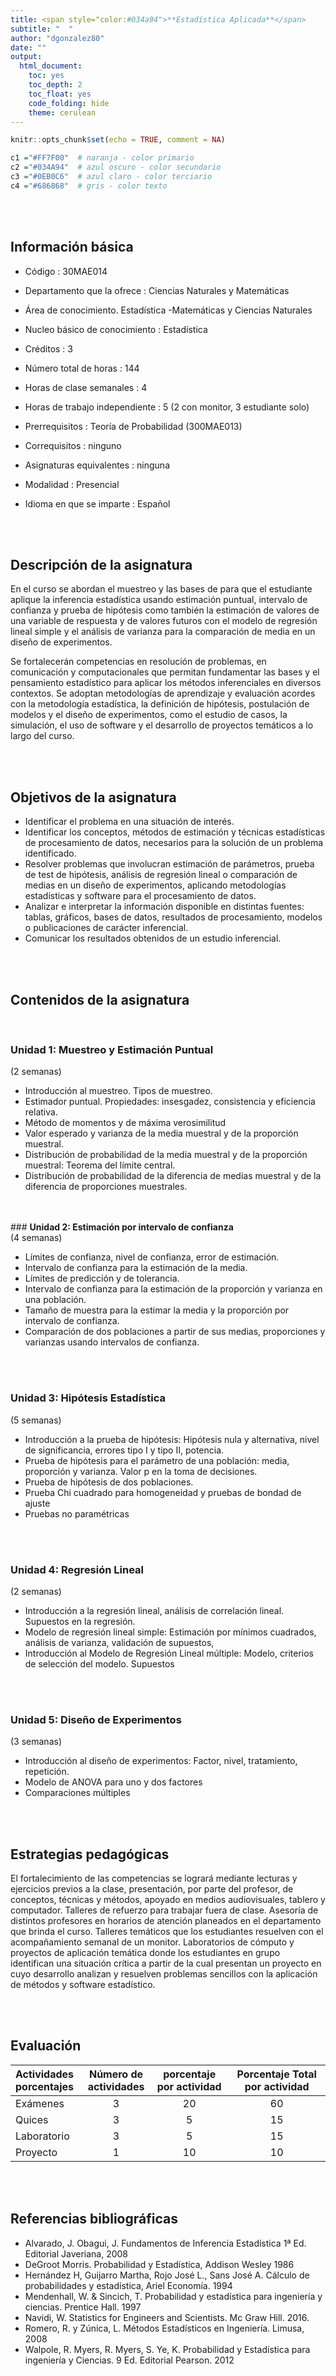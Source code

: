 ```yaml
---
title: <span style="color:#034a94">**Estadística Aplicada**</span>
subtitle: "  "
author: "dgonzalez80"
date: ""
output:
  html_document:
    toc: yes
    toc_depth: 2
    toc_float: yes
    code_folding: hide
    theme: cerulean
---
```



```r
knitr::opts_chunk$set(echo = TRUE, comment = NA)

c1 ="#FF7F00"  # naranja - color primario 
c2 ="#034A94"  # azul oscuro - color secundario
c3 ="#0EB0C6"  # azul claro - color terciario
c4 ="#686868"  # gris - color texto
```

<br/><br/>


## **Información básica**

* Código : 30MAE014
* Departamento que la ofrece : Ciencias Naturales y  Matemáticas
* Área de conocimiento. Estadística -Matemáticas y Ciencias Naturales  
* Nucleo básico de conocimiento : Estadística
* Créditos : 3
* Número total de horas : 144
* Horas de clase semanales : 4
* Horas de trabajo independiente : 5 (2 con monitor, 3 estudiante solo)

* Prerrequisitos : Teoría de Probabilidad (300MAE013)
* Correquisitos : ninguno
* Asignaturas equivalentes : ninguna
* Modalidad : Presencial
* Idioma en que se imparte : Español

<br/><br/>

## **Descripción de la asignatura**

En el curso se abordan el muestreo y las bases de para que el estudiante aplique la inferencia estadística usando estimación puntual, intervalo de confianza y prueba de hipótesis como también la estimación de valores de una variable de respuesta y de valores futuros con el modelo de regresión lineal simple y el análisis de varianza para la comparación de media en un diseño de experimentos.  

Se fortalecerán competencias en resolución de problemas, en comunicación y computacionales que permitan fundamentar las bases y el pensamiento estadístico para aplicar los métodos inferenciales en diversos contextos.  Se adoptan metodologías de aprendizaje y evaluación acordes con la metodología estadística, la definición de hipótesis, postulación de modelos y el diseño de experimentos, como el estudio de casos, la simulación, el uso de software  y el desarrollo de proyectos temáticos a lo largo del curso. 

<br/><br/>

## **Objetivos de la asignatura**    

* Identificar el problema en una situación de interés. 
* Identificar los conceptos, métodos de estimación y técnicas estadísticas de procesamiento de datos, necesarios para la solución de un problema identificado.  
* Resolver problemas que involucran estimación de parámetros, prueba de test de hipótesis, análisis de regresión lineal o comparación de medias en un diseño de experimentos, aplicando metodologías estadísticas y software para el procesamiento de datos. 
* Analizar e interpretar la información disponible en distintas fuentes: tablas, gráficos, bases de datos, resultados de procesamiento, modelos   o publicaciones de carácter inferencial. 
* Comunicar los resultados obtenidos de un estudio inferencial.  

<br/><br/>

## **Contenidos de la asignatura** 

<br/>

### **Unidad 1: Muestreo y Estimación Puntual** 
(2 semanas) 

* Introducción al muestreo. Tipos de muestreo. 
* Estimador puntual. Propiedades: insesgadez, consistencia y eficiencia relativa. 
* Método de momentos y de máxima verosimilitud 
* Valor esperado y varianza de la media muestral y de la proporción muestral. 
* Distribución de probabilidad de la media muestral y de la proporción muestral: Teorema del límite central. 
* Distribución de probabilidad de la diferencia de medias muestral y de la diferencia de proporciones muestrales. 

<br/><br/>
### **Unidad 2: Estimación por intervalo de confianza**  
(4 semanas) 

* Límites de confianza, nivel de confianza, error de estimación. 
* Intervalo de confianza para la estimación de la media. 
* Límites de predicción y de tolerancia. 
* Intervalo de confianza para la estimación de la proporción y varianza en una población. 
* Tamaño de muestra para la estimar la media y la proporción por intervalo de confianza. 
* Comparación de dos poblaciones a partir de sus medias, proporciones y varianzas usando intervalos de confianza. 

 <br/><br/>

### **Unidad 3: Hipótesis Estadística**  
(5 semanas) 

* Introducción a la prueba de hipótesis: Hipótesis nula y alternativa, nivel de significancia, errores tipo I y tipo II, potencia. 
* Prueba de hipótesis para el parámetro de una población: media, proporción y varianza. Valor p en la toma de decisiones. 
* Prueba de hipótesis de dos poblaciones. 
* Prueba Chi cuadrado para homogeneidad y pruebas de bondad de ajuste  
* Pruebas no paramétricas 

<br/><br/>

### **Unidad 4: Regresión Lineal**  
(2 semanas) 

* Introducción a la regresión lineal, análisis de correlación lineal.  Supuestos en la regresión. 
* Modelo de regresión lineal simple: Estimación por mínimos cuadrados, análisis de varianza, validación de supuestos,  
* Introducción al Modelo de Regresión Lineal múltiple: Modelo, criterios de selección del modelo. Supuestos 

<br/><br/>

### **Unidad 5: Diseño de Experimentos**  
(3 semanas) 

* Introducción al diseño de experimentos: Factor, nivel, tratamiento, repetición. 
* Modelo de ANOVA para uno y dos factores 
* Comparaciones múltiples 


<br/><br/>

## **Estrategias pedagógicas** 

El fortalecimiento de las competencias se logrará mediante lecturas y ejercicios previos a la clase, presentación, por parte del profesor, de conceptos, técnicas y métodos, apoyado en medios audiovisuales, tablero y computador.  Talleres de refuerzo para trabajar fuera de clase. Asesoría de distintos profesores en horarios de atención planeados en el departamento que brinda el curso. Talleres temáticos que los estudiantes resuelven con el acompañamiento semanal de un monitor.  Laboratorios de cómputo y proyectos de aplicación temática donde los estudiantes en grupo identifican una situación crítica a partir de la cual presentan un proyecto en cuyo desarrollo analizan y resuelven problemas sencillos con la aplicación de métodos y software estadístico. 

<br/><br/>

## **Evaluación** 

|Actividades porcentajes | Número de actividades | porcentaje por actividad | Porcentaje Total por actividad | 
|:-----------------------|:---------------------:|:------------------------:|:------------------------------:|
| Exámenes               | 3                     |  20                      | 60                             |
| Quices                 | 3                     |   5                      | 15                             | 
| Laboratorio            | 3                     |   5                      | 15                             | 
| Proyecto               | 1                     |  10                      | 10                             | 

 

<br/><br/>

## **Referencias bibliográficas** 

* Alvarado, J. Obagui, J. Fundamentos de Inferencia Estadística 1ª Ed. Editorial Javeriana, 2008 
* DeGroot Morris. Probabilidad y Estadística, Addison Wesley 1986 
* Hernández H, Guijarro Martha, Rojo José L., Sans José A. Cálculo de probabilidades y estadística, Ariel Economía. 1994 
* Mendenhall, W. & Sincich, T. Probabilidad y estadística para ingeniería y ciencias. Prentice Hall. 1997 
* Navidi, W. Statistics for Engineers and Scientists.  Mc Graw Hill. 2016. 
* Romero, R. y Zúnica, L. Métodos Estadísticos en Ingeniería. Limusa, 2008 
* Walpole, R. Myers, R. Myers, S. Ye, K. Probabilidad y Estadística para ingeniería y Ciencias. 9 Ed. Editorial Pearson. 2012 
 
